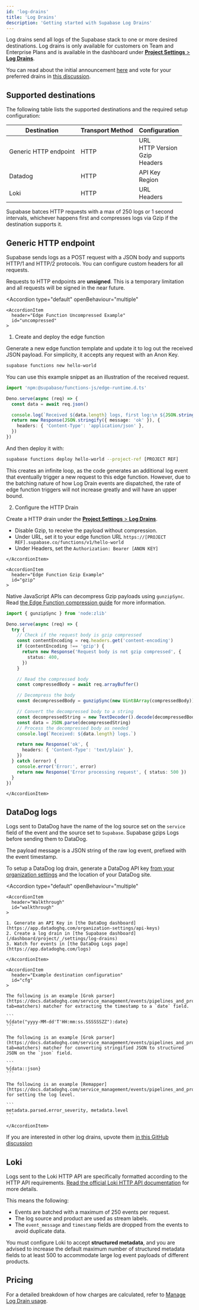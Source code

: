 ```yaml
---
id: 'log-drains'
title: 'Log Drains'
description: 'Getting started with Supabase Log Drains'
---
```


Log drains send all logs of the Supabase stack to one or more desired destinations. Log drains is only available for customers on Team and Enterprise Plans and is available in the dashboard under [**Project Settings** > **Log Drains**](/dashboard/project/_/settings/log-drains).

<Admonition type="note">

You can read about the initial announcement [here](/blog/log-drains) and vote for your preferred drains in [this discussion](https://github.com/orgs/supabase/discussions/28324?sort=top).

</Admonition>

## Supported destinations

The following table lists the supported destinations and the required setup configuration:

| Destination           | Transport Method | Configuration                                     |
| --------------------- | ---------------- | ------------------------------------------------- |
| Generic HTTP endpoint | HTTP             | URL <br /> HTTP Version <br/> Gzip <br /> Headers |
| Datadog               | HTTP             | API Key <br /> Region                             |
| Loki                  | HTTP             | URL <br /> Headers                                |

Supabase batces HTTP requests with a max of 250 logs or 1 second intervals, whichever happens first and compresses logs via Gzip if the destination supports it.

## Generic HTTP endpoint

Supabase sends logs as a POST request with a JSON body and supports HTTP/1 and HTTP/2 protocols.
You can configure custom headers for all requests.

<Admonition type="tip">

Requests to HTTP endpoints are **unsigned**. This is a temporary limitation and all requests will be signed in the near future.

</Admonition>

<Accordion
  type="default"
  openBehaviour="multiple"
>
    <AccordionItem
      header="Edge Function Uncompressed Example"
      id="uncompressed"
    >

1. Create and deploy the edge function

  Generate a new edge function template and update it to log out the received JSON payload. For simplicity, it accepts any request with an Anon Key.

  ```bash
  supabase functions new hello-world
  ```

  You can use this example snippet as an illustration of the received request.

  ```ts
  import 'npm:@supabase/functions-js/edge-runtime.d.ts'

  Deno.serve(async (req) => {
    const data = await req.json()

    console.log(`Received ${data.length} logs, first log:\n ${JSON.stringify(data[0])}`)
    return new Response(JSON.stringify({ message: 'ok' }), {
      headers: { 'Content-Type': 'application/json' },
    })
  })
  ```

  And then deploy it with:

  ```bash
  supabase functions deploy hello-world --project-ref [PROJECT REF]
  ```

  <Admonition type="caution">

  This creates an infinite loop, as the code generates an additional log event that eventually trigger a new request to this edge function. However, due to the batching nature of how Log Drain events are dispatched, the rate of edge function triggers will not increase greatly and will have an upper bound.

  </Admonition>

2. Configure the HTTP Drain

  Create a HTTP drain under the [**Project Settings** > **Log Drains**](/dashboard/project/_/settings/log-drains).

  - Disable Gzip, to receive the payload without compression.
  - Under URL, set it to your edge function URL `https://[PROJECT REF].supabase.co/functions/v1/hello-world`
  - Under Headers, set the `Authorization: Bearer [ANON KEY]`

<ProjectConfigVariables variable="publishableKey" />

    </AccordionItem>

    <AccordionItem
      header="Edge Function Gzip Example"
      id="gzip"
    >

Native JavaScript APIs can decompress Gzip payloads using `gunzipSync`. Read [the Edge Function compression guide](/docs/guides/functions/compression) for more information.

```ts
import { gunzipSync } from 'node:zlib'

Deno.serve(async (req) => {
  try {
    // Check if the request body is gzip compressed
    const contentEncoding = req.headers.get('content-encoding')
    if (contentEncoding !== 'gzip') {
      return new Response('Request body is not gzip compressed', {
        status: 400,
      })
    }

    // Read the compressed body
    const compressedBody = await req.arrayBuffer()

    // Decompress the body
    const decompressedBody = gunzipSync(new Uint8Array(compressedBody))

    // Convert the decompressed body to a string
    const decompressedString = new TextDecoder().decode(decompressedBody)
    const data = JSON.parse(decompressedString)
    // Process the decompressed body as needed
    console.log(`Received: ${data.length} logs.`)

    return new Response('ok', {
      headers: { 'Content-Type': 'text/plain' },
    })
  } catch (error) {
    console.error('Error:', error)
    return new Response('Error processing request', { status: 500 })
  }
})
```

    </AccordionItem>

</Accordion>

## DataDog logs

Logs sent to DataDog have the name of the log source set on the `service` field of the event and the source set to `Supabase`. Supabase gzips Logs before sending them to DataDog.

The payload message is a JSON string of the raw log event, prefixed with the event timestamp.

To setup a DataDog log drain, generate a DataDog API key [from your organization settings](https://app.datadoghq.com/organization-settings/api-keys) and the location of your DataDog site.

<Accordion
  type="default"
  openBehaviour="multiple"
>
    <AccordionItem
      header="Walkthrough"
      id="walkthrough"
    >

    1. Generate an API Key in [the DataDog dashboard](https://app.datadoghq.com/organization-settings/api-keys)
    2. Create a log drain in [the Supabase dashboard](/dashboard/project/_/settings/log-drains)
    3. Watch for events in [the DataDog Logs page](https://app.datadoghq.com/logs)

    </AccordionItem>

    <AccordionItem
      header="Example destination configuration"
      id="cfg"
    >

    The following is an example [Grok parser](https://docs.datadoghq.com/service_management/events/pipelines_and_processors/grok_parser?tab=matchers) matcher for extracting the timestamp to a `date` field.

    ```
    %{date("yyyy-MM-dd'T'HH:mm:ss.SSSSSSZZ"):date}
    ```

    The following is an example [Grok parser](https://docs.datadoghq.com/service_management/events/pipelines_and_processors/grok_parser?tab=matchers) matcher for converting stringified JSON to structured JSON on the `json` field.

    ```
    %{data::json}
    ```

    The following is an example [Remapper](https://docs.datadoghq.com/service_management/events/pipelines_and_processors/remapper) for setting the log level.

    ```
    metadata.parsed.error_severity, metadata.level
    ```

    </AccordionItem>

</Accordion>

<Admonition type="note">

If you are interested in other log drains, upvote them [in this GitHub discussion](https://github.com/orgs/supabase/discussions/28324)

</Admonition>

## Loki

Logs sent to the Loki HTTP API are specifically formatted according to the HTTP API requirements.  [Read the official Loki HTTP API documentation](https://grafana.com/docs/loki/latest/reference/loki-http-api/#ingest-logs) for more details.

This means the following:

- Events are batched with a maximum of 250 events per request.
- The log source and product are used as stream labels.
- The `event_message` and `timestamp` fields are dropped from the events to avoid duplicate data.

You must configure Loki to accept **structured metadata**, and you are advised to increase the default maximum number of structured metadata fields to at least 500 to accommodate large log event payloads of different products.

## Pricing

For a detailed breakdown of how charges are calculated, refer to [Manage Log Drain usage](/docs/guides/platform/manage-your-usage/log-drains).
